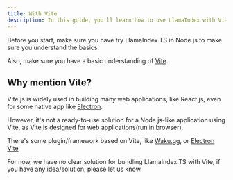 ```yaml
---
title: With Vite
description: In this guide, you'll learn how to use LlamaIndex with Vite
---
```


Before you start, make sure you have try LlamaIndex.TS in Node.js to make sure you understand the basics.

<Card
  title="Getting Started with LlamaIndex.TS in Node.js"
  href="/docs/llamaindex/getting_started/setup/node"
/>

Also, make sure you have a basic understanding of [Vite](https://vitejs.dev/).

## Why mention Vite?

Vite.js is widely used in building many web applications, like React.js, even for some native app like [Electron](https://www.electronjs.org/).

However, it's not a ready-to-use solution for a Node.js-like application using Vite, as Vite is designed for web applications(run in browser).

There's some plugin/framework based on Vite, like [Waku.gg](https://github.com/dai-shi/waku), or [Electron Vite](https://electron-vite.org/)

For now, we have no clear solution for bundling LlamaIndex.TS with Vite, if you have any idea/solution, please let us know.
